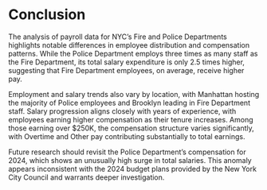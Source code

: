 # Conclusion

The analysis of payroll data for NYC’s Fire and Police Departments highlights notable differences in employee distribution and compensation patterns. While the Police Department employs three times as many staff as the Fire Department, its total salary expenditure is only 2.5 times higher, suggesting that Fire Department employees, on average, receive higher pay.

Employment and salary trends also vary by location, with Manhattan hosting the majority of Police employees and Brooklyn leading in Fire Department staff. Salary progression aligns closely with years of experience, with employees earning higher compensation as their tenure increases. Among those earning over \$250K, the compensation structure varies significantly, with Overtime and Other pay contributing substantially to total earnings.

Future research should revisit the Police Department’s compensation for 2024, which shows an unusually high surge in total salaries. This anomaly appears inconsistent with the 2024 budget plans provided by the New York City Council and warrants deeper investigation.

<!-- ::: callout-note -->

<!-- 5 Conclusion  conclusion.qmd -->

<!-- Discuss: main takeaways of your exploration, limitations, future directions, lessons learned. -->

<!-- (suggested length: one paragraph) -->

<!-- ::: -->


